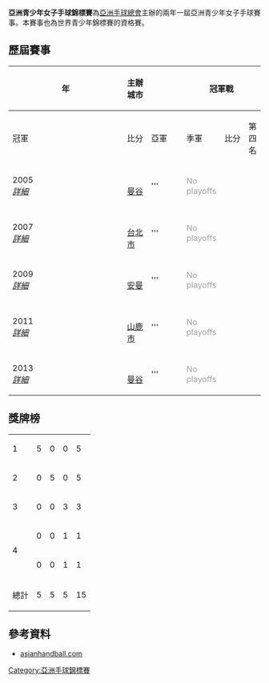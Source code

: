 '''亞洲青少年女子手球錦標賽'''為[[亞洲手球總會|亞洲手球總會]]主辦的兩年一屆亞洲青少年女子手球賽事。本賽事也為世界青少年錦標賽的資格賽。


==歷屆賽事==

{| class="wikitable" style="font-size:90%; width: 98%; text-align: center;"
|- bgcolor=#C1D8FF
!rowspan=2 width=5%|年
!rowspan=2 width=10%|主辦城市
!width=1% rowspan=15 bgcolor=ffffff|
!colspan=3|冠軍戰
!width=1% rowspan=15 bgcolor=ffffff|
!colspan=3|季軍戰
|- bgcolor=#EFEFEF
!width=15%|冠軍
!width=9%|比分
!width=15%|亞軍
!width=15%|季軍
!width=9%|比分
!width=15%|第四名
|- bgcolor=#D0E7FF
|2005<br />''[[2005年亞洲青少年女子手球錦標賽|詳細]]''
|{{flagicon|THA}}<br />[[曼谷|曼谷]]
|'''{{hbw-big|KOR}}
|<span style="color:#A0A0A0;">No playoffs</span>
|{{hbw-big|JPN}}
|{{hbw-big|THA}}
|<span style="color:#A0A0A0;">No playoffs</span>
|{{hbw-big|TPE}}
|- 
|2007<br />''[[2007年亞洲青少年女子手球錦標賽|詳細]]''
|{{flagicon|TWN}}<br />[[台北市|台北市]]
|'''{{hbw-big|KOR}}
|<span style="color:#A0A0A0;">No playoffs</span>
|{{hbw-big|JPN}}
|{{hbw-big|TPE}}
|<span style="color:#A0A0A0;">No playoffs</span>
|{{hbw-big|HKG}}
|- bgcolor=#D0E7FF
|2009<br />''[[2009年亞洲青少年女子手球錦標賽|詳細]]''
|{{flagicon|JOR}}<br />[[安曼|安曼]]
|'''{{hbw-big|KOR}}
|<span style="color:#A0A0A0;">No playoffs</span>
|{{hbw-big|JPN}}
|{{hbw-big|KAZ}}
|<span style="color:#A0A0A0;">No playoffs</span>
|{{hbw-big|THA}}
|- 
|2011<br />''[[2011年亞洲青少年女子手球錦標賽|詳細]]''
|{{flagicon|JPN}}<br />[[山鹿市|山鹿市]]
|'''{{hbw-big|KOR}}
|<span style="color:#A0A0A0;">No playoffs</span>
|{{hbw-big|JPN}}
|{{hbw-big|KAZ}}
|<span style="color:#A0A0A0;">No playoffs</span>
|{{hbw-big|IRI}}
|-bgcolor=#D0E7FF
|2013<br />''[[2013年亞洲青少年女子手球錦標賽|詳細]]''
|{{flagicon|THA}}<br />[[曼谷|曼谷]]
|'''{{hbw-big|KOR}}
|<span style="color:#A0A0A0;">No playoffs</span>
|{{hbw-big|JPN}}
|{{hbw-big|KAZ}}
|<span style="color:#A0A0A0;">No playoffs</span>
|{{hbw-big|UZB}}
|}


==獎牌榜==
{| {{RankedMedalTable|nation-width=200px}}
|-
|1||align="left"|{{hbw|KOR}}
|5||0||0||5
|-
|2||align="left"|{{hbw|JPN}}
|0||5||0||5
|-
|3||align="left"|{{hbw|KAZ}}
|0||0||3||3
|-
|rowspan=2|4||align="left"|{{hbw|TPE}}
|0||0||1||1
|-
|align="left"|{{hbw|THA}}
|0||0||1||1
|- 
!colspan=2| 總計 || 5 || 5 || 5 || 15
|}


==參考資料==
* [https://web.archive.org/web/20081204112714/http://www.asianhandball.com/menu/Chapmionships/AsianMenJnrChampionships.htm asianhandball.com]



{{國際手球}}
{{亞洲青少年手球錦標賽}}

[[Category:亞洲手球錦標賽|Category:亞洲手球錦標賽]]